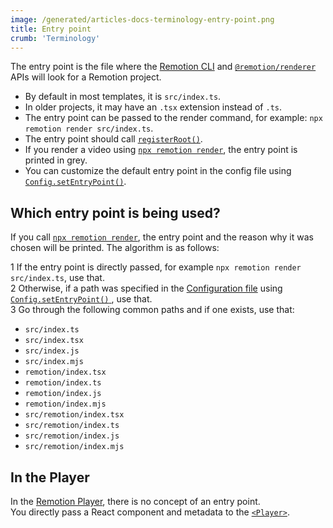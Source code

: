 ```yaml
---
image: /generated/articles-docs-terminology-entry-point.png
title: Entry point
crumb: 'Terminology'
---
```


The entry point is the file where the [Remotion CLI](/docs/cli) and [`@remotion/renderer`](/docs/renderer) APIs will look for a Remotion project.

- By default in most templates, it is `src/index.ts`.
- In older projects, it may have an `.tsx` extension instead of `.ts`.
- The entry point can be passed to the render command, for example: `npx remotion render src/index.ts`.
- The entry point should call [`registerRoot()`](/docs/register-root).
- If you render a video using [`npx remotion render`](/docs/cli/render), the entry point is printed in grey.
- You can customize the default entry point in the config file using [`Config.setEntryPoint()`](/docs/config#setentrypoint).

## Which entry point is being used?

If you call [`npx remotion render`](/docs/cli/render), the entry point and the reason why it was chosen will be printed. The algorithm is as follows:

<Step>1</Step> If the entry point is directly passed, for example <code>npx remotion render src/index.ts</code>, use that.
<br />
<Step>2</Step> Otherwise, if a path was specified in the <a href="/docs/config">Configuration file</a> using <a href="/docs/config#setentrypoint">
  <code>Config.setEntryPoint()</code>
</a>
, use that. <br />
<Step>3</Step> Go through the following common paths and if one exists, use that:

<ul>
  <li>
    <code>src/index.ts</code>
  </li>
  <li>
    <code>src/index.tsx</code>
  </li>
  <li>
    <code>src/index.js</code>
  </li>
  <li>
    <code>src/index.mjs</code>
  </li>
  <li>
    <code>remotion/index.tsx</code>
  </li>
  <li>
    <code>remotion/index.ts</code>
  </li>
  <li>
    <code>remotion/index.js</code>
  </li>
  <li>
    <code>remotion/index.mjs</code>
  </li>
  <li>
    <code>src/remotion/index.tsx</code>
  </li>
  <li>
    <code>src/remotion/index.ts</code>
  </li>
  <li>
    <code>src/remotion/index.js</code>
  </li>
  <li>
    <code>src/remotion/index.mjs</code>
  </li>
</ul>

## In the Player

In the [Remotion Player](/docs/terminology/player), there is no concept of an entry point.  
You directly pass a React component and metadata to the [`<Player>`](/docs/player/player).
